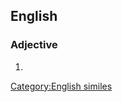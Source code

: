 {{also|pleased as Punch}}
==English==

===Adjective===
{{en-adj|-}}

# {{alternative form of|pleased as Punch|lang=en}}

[[Category:English similes]]